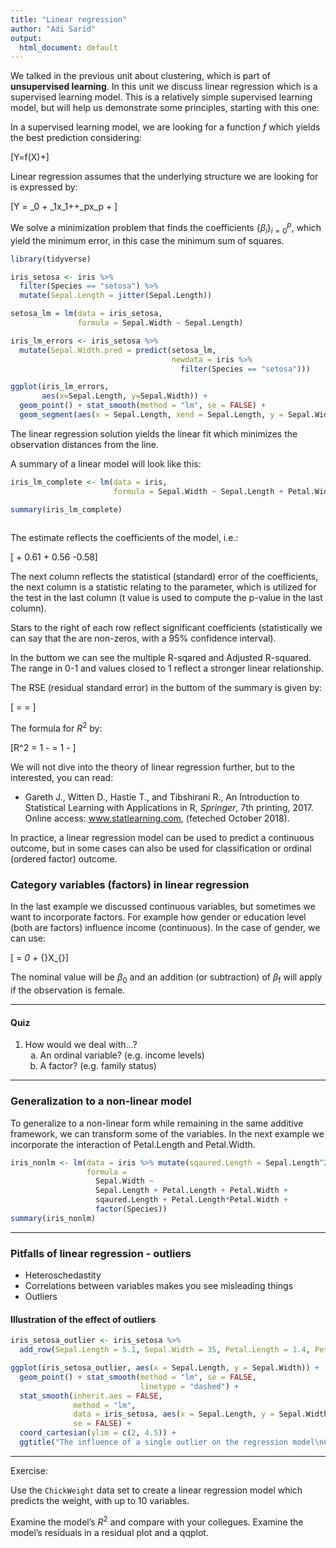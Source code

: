 ```yaml
---
title: "Linear regression"
author: "Adi Sarid"
output:
  html_document: default
---
```


We talked in the previous unit about clustering, which is part of **unsupervised learning**. In this unit we discuss linear regression which is a supervised learning model. This is a relatively simple supervised learning model, but will help us demonstrate some principles, starting with this one:

In a supervised learning model, we are looking for a function $f$ which yields the best prediction considering:

\[Y=f(X)+\epsilon\]

Linear regression assumes that the underlying structure we are looking for is expressed by:

\[Y = \beta_0 + \beta_1x_1+\ldots+\beta_px_p\ + \epsilon\]

We solve a minimization problem that finds the coefficients $\{\beta_i\}_{i=0}^p$, which yield the minimum error, in this case the minimum sum of squares.

```r
library(tidyverse)

iris_setosa <- iris %>%
  filter(Species == "setosa") %>%
  mutate(Sepal.Length = jitter(Sepal.Length))

setosa_lm = lm(data = iris_setosa,
               formula = Sepal.Width ~ Sepal.Length)

iris_lm_errors <- iris_setosa %>%
  mutate(Sepal.Width.pred = predict(setosa_lm, 
                                    newdata = iris %>% 
                                      filter(Species == "setosa")))

ggplot(iris_lm_errors, 
       aes(x=Sepal.Length, y=Sepal.Width)) + 
  geom_point() + stat_smooth(method = "lm", se = FALSE) + 
  geom_segment(aes(x = Sepal.Length, xend = Sepal.Length, y = Sepal.Width, yend = Sepal.Width.pred))

```

The linear regression solution yields the linear fit which minimizes the observation distances from the line.

A summary of a linear model will look like this:

```r

iris_lm_complete <- lm(data = iris, 
                       formula = Sepal.Width ~ Sepal.Length + Petal.Width + Petal.Length)

summary(iris_lm_complete)
  
```

The estimate reflects the coefficients of the model, i.e.:

\[\text{Sepal.Width} \approx 1.04 + 0.61\cdot\text{Sepal.Length} + 0.56\cdot\text{Petal.Width} -0.58\cdot\text{Petal.Length}\]

The next column reflects the statistical (standard) error of the coefficients, the next column is a statistic relating to the parameter, which is utilized for the test in the last column (t value is used to compute the p-value in the last column).

Stars to the right of each row reflect significant coefficients (statistically we can say that the are non-zeros, with a $95\%$ confidence interval).

In the buttom we can see the multiple R-sqared and Adjusted R-squared. The range in 0-1 and values closed to 1 reflect a stronger linear relationship.

The RSE (residual standard error) in the buttom of the summary is given by:

\[\text{RSE} = \sqrt{\frac{\text{RSS}}{n-2}} = \sqrt{\frac{1}{n-2}\sum_{i=1}^n\left(y_i-\hat{y}_i\right)^2}\]

The formula for $R^2$ by:

\[R^2 = 1 - \frac{\sum_{i=1}^n\left(y_i-\hat{y}_i\right)^2}{\sum_{i=1}^n\left(y_i-\bar{y}_i\right)^2} = 1 - \frac{\text{RSS}}{\text{TSS}}\]

We will not dive into the theory of linear regression further, but to the interested, you can read:

   * Gareth J., Witten D., Hastie T., and Tibshirani R., An Introduction to Statistical Learning with Applications in R, <i>Springer</i>, 7th printing, 2017. Online access: <a href="http://www.statlearning.com">www.statlearning.com</a>, (feteched October 2018).</div>

In practice, a linear regression model can be used to predict a continuous outcome, but in some cases can also be used for classification or ordinal (ordered factor) outcome.


### Category variables (factors) in linear regression

In the last example we discussed continuous variables, but sometimes we want to incorporate factors. For example how gender or education level (both are factors) influence income (continuous). In the case of gender, we can use:

\[\text{Salary} = \beta_0 + \beta_{\text{f}}\cdot X_{\text{female}}\]

The nominal value will be $\beta_0$ and an addition (or subtraction) of $\beta_{\text{f}}$ will apply if the observation is female.

***

#### Quiz

   1. How would we deal with...? 
      a. An ordinal variable? (e.g. income levels)
      b. A factor? (e.g. family status)

***

### Generalization to a non-linear model

To generalize to a non-linear form while remaining in the same additive framework, we can transform some of the variables. In the next example we incorporate the interaction of Petal.Length and Petal.Width.

```r

iris_nonlm <- lm(data = iris %>% mutate(sqaured.Length = Sepal.Length^2),
                 formula = 
                   Sepal.Width ~ 
                   Sepal.Length + Petal.Length + Petal.Width + 
                   sqaured.Length + Petal.Length*Petal.Width + 
                   factor(Species))
summary(iris_nonlm)

```

***

### Pitfalls of linear regression - outliers

   * Heteroschedastity
   * Correlations between variables makes you see misleading things
   * Outliers

#### Illustration of the effect of outliers

```r

iris_setosa_outlier <- iris_setosa %>%
  add_row(Sepal.Length = 5.1, Sepal.Width = 35, Petal.Length = 1.4, Petal.Width = 0.2, Species = "setosa")

ggplot(iris_setosa_outlier, aes(x = Sepal.Length, y = Sepal.Width)) + 
  geom_point() + stat_smooth(method = "lm", se = FALSE,
                             linetype = "dashed") + 
  stat_smooth(inherit.aes = FALSE,
              method = "lm", 
              data = iris_setosa, aes(x = Sepal.Length, y = Sepal.Width), 
              se = FALSE) + 
  coord_cartesian(ylim = c(2, 4.5)) + 
  ggtitle("The influence of a single outlier on the regression model\nChart is zoomed-in, i.e., the outlier (5.1, 35) is not visible in the chart")

```

***

Exercise:

Use the `ChickWeight` data set to create a linear regression model which predicts the weight, with up to 10 variables.

Examine the model's $R^2$ and compare with your collegues. Examine the model's residuals in a residual plot and a qqplot.